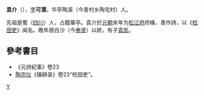 '''袁介'''（{{bd|?||?||}}），[[表字|字]]'''可潜'''。华亭陶溪（今青村乡陶宅村）人。

先祖是蜀（[[四川|四川]]）人，占籍華亭。袁介於[[元朝|元朝]]末年为[[松江府|松江府]]府椽，善作詩，以《[[检田吏|检田吏]]》闻名。晚年居白沙（今[[奉贤|奉贤]]）以終。有子[[袁凯|袁凯]]。

==參考書目==
*《元詩紀事》卷23 
*[[陶宗仪|陶宗仪]]《辍耕录》卷23“检田吏”。

{{元朝人物小作品}}

[[Category:元朝政治人物|Y]]